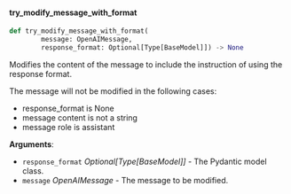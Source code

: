 <a id="camel.models._utils"></a>

<a id="camel.models._utils.try_modify_message_with_format"></a>

#### try\_modify\_message\_with\_format

```python
def try_modify_message_with_format(
        message: OpenAIMessage,
        response_format: Optional[Type[BaseModel]]) -> None
```

Modifies the content of the message to include the instruction of using
the response format.

The message will not be modified in the following cases:
- response_format is None
- message content is not a string
- message role is assistant

**Arguments**:

- `response_format` _Optional[Type[BaseModel]]_ - The Pydantic model class.
- `message` _OpenAIMessage_ - The message to be modified.

